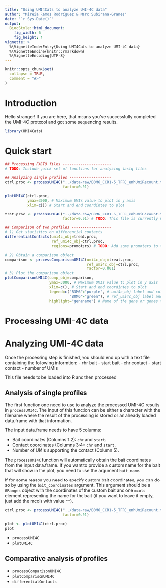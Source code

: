 ```yaml
---
title: "Using UMI4Cats to analyze UMI-4C data"
author: "Mireia Ramos Rodríguez & Marc Subirana-Granes"
date: "`r Sys.Date()`"
output: 
  BiocStyle::html_document:
    fig_width: 6
    fig_height: 4
vignette: >
  %\VignetteIndexEntry{Using UMI4Cats to analyze UMI-4C data}
  %\VignetteEngine{knitr::rmarkdown}
  %\VignetteEncoding{UTF-8}
---
```


```r
knitr::opts_chunk$set(
  collapse = TRUE,
  comment = "#>"
)
```

# Introduction
Hello stranger! If you are here, that means you've successfully completed the UMI-4C protocol and got some sequencing results.

```r
library(UMI4Cats)
```


# Quick start
```r
## Processing FASTQ files ----------------------
# TODO: Include quick set of functions for analyzing fastq files

## Analyzing single profiles -------------------
ctrl.proc <- processUMI4C("../data-raw/B0M6_CCR1-5_TFRC_enhUmiRecount.txt",
                          factor=0.01)

plotUMI4C(ctrl.proc,
          ymax=3000, # Maximum UMIs value to plot in y axis
          xlim=c()) # Start and end coordintes to plot

tret.proc <- processUMI4C("../data-raw/B3M6_CCR1-5_TFRC_enhUmiRecount.txt",
                          factor=0.01) # TODO: This file is currently missing!

## Comparison of two profiles ------------------
# 1) Get statistics on differential contacts
differentialContacts(umi4c_obj=treat.proc,
                     ref_umi4c_obj=ctrl.proc,
                     regions=promoters) # TODO: Add some promoters to test

# 2) Obtain a comparison object
comparison <- processComparisonUMI4C(umi4c_obj=treat.proc,
                                     ref_umi4c_obj=ctrl.proc,
                                     factor=0.001)
# 3) Plot the comparison object
plotComparisonUMI4C(comp_obj=comparison,
                    ymax=3000, # Maximum UMIs value to plot in y axis
                    xlim=c(), # Start and end coordintes to plot
                    legend=c("B3M6"="purple", # umi4c_obj label and color
                             "B0M6"="green"), # ref_umi4c_obj label and color
                    highlight="genename") # Name of the gene or genes to highlight 

```


# Processing UMI-4C data


# Analyzing UMI-4C data
Once the processing step is finished, you should end up with a text file containing the following informtion:
- chr bait
- start bait
- chr contact
- start contact
- number of UMIs

This file needs to be loaded into R and then processed

## Analysis of single profiles

The first function one need to use to analyze the processed UMI-4C results in `processUMI4C`. The input of this function can be either a character with the filename where the result of the processing is stored or an already loaded data.frame with that information. 

The input data.frame needs to have 5 columns:

- Bait coordinates (Columns 1:2): `chr` and `start`.
- Contact coordinates (Columns 3:4): `chr` and `start`.
- Number of UMIs supporting the contact (Column 5). 

The `processUMI4C` function will automatically obtain the bait coordinates from the input data.frame. If you want to provide a custom name for the bait that will show in the plot, you need to use the argument `bait_name`.

If for some reason you need to specify custom bait coordinates, you can do so by using the `bait_coordinates` argument. This argument should be a `GRanges` object with the coordinates of the custom bait and one `mcols` element representing the name for the bait (if you want to leave it empty, just add the mcols with value `""`).  



```r
ctrl.proc <- processUMI4C("../data-raw/B0M6_CCR1-5_TFRC_enhUmiRecount.txt",
                          factor=0.01)

plot <- plotUMI4C(ctrl.proc)
plot
```


- `processUMI4C`
- `plotUMI4C`

## Comparative analysis of profiles
- `processComparisonUMI4C`
- `plotComparisonUMI4C`
- `differentialContacts`
